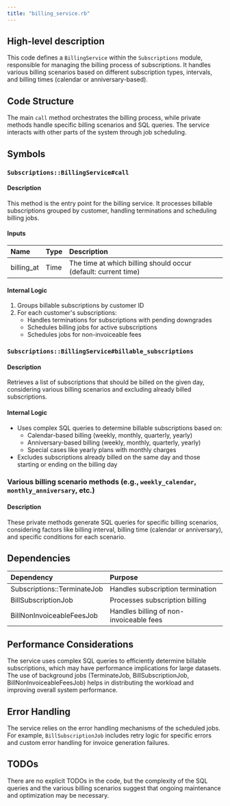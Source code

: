 ```yaml
---
title: "billing_service.rb"
---
```


## High-level description
This code defines a `BillingService` within the `Subscriptions` module, responsible for managing the billing process of subscriptions. It handles various billing scenarios based on different subscription types, intervals, and billing times (calendar or anniversary-based).

## Code Structure
The main `call` method orchestrates the billing process, while private methods handle specific billing scenarios and SQL queries. The service interacts with other parts of the system through job scheduling.

## Symbols

### `Subscriptions::BillingService#call`
#### Description
This method is the entry point for the billing service. It processes billable subscriptions grouped by customer, handling terminations and scheduling billing jobs.

#### Inputs
| Name | Type | Description |
|:-----|:-----|:------------|
| billing_at | Time | The time at which billing should occur (default: current time) |

#### Internal Logic
1. Groups billable subscriptions by customer ID
2. For each customer's subscriptions:
   - Handles terminations for subscriptions with pending downgrades
   - Schedules billing jobs for active subscriptions
   - Schedules jobs for non-invoiceable fees

### `Subscriptions::BillingService#billable_subscriptions`
#### Description
Retrieves a list of subscriptions that should be billed on the given day, considering various billing scenarios and excluding already billed subscriptions.

#### Internal Logic
- Uses complex SQL queries to determine billable subscriptions based on:
  - Calendar-based billing (weekly, monthly, quarterly, yearly)
  - Anniversary-based billing (weekly, monthly, quarterly, yearly)
  - Special cases like yearly plans with monthly charges
- Excludes subscriptions already billed on the same day and those starting or ending on the billing day

### Various billing scenario methods (e.g., `weekly_calendar`, `monthly_anniversary`, etc.)
#### Description
These private methods generate SQL queries for specific billing scenarios, considering factors like billing interval, billing time (calendar or anniversary), and specific conditions for each scenario.

## Dependencies
| Dependency | Purpose |
|:-----------|:--------|
| Subscriptions::TerminateJob | Handles subscription termination |
| BillSubscriptionJob | Processes subscription billing |
| BillNonInvoiceableFeesJob | Handles billing of non-invoiceable fees |

## Performance Considerations
The service uses complex SQL queries to efficiently determine billable subscriptions, which may have performance implications for large datasets. The use of background jobs (TerminateJob, BillSubscriptionJob, BillNonInvoiceableFeesJob) helps in distributing the workload and improving overall system performance.

## Error Handling
The service relies on the error handling mechanisms of the scheduled jobs. For example, `BillSubscriptionJob` includes retry logic for specific errors and custom error handling for invoice generation failures.

## TODOs
There are no explicit TODOs in the code, but the complexity of the SQL queries and the various billing scenarios suggest that ongoing maintenance and optimization may be necessary.
